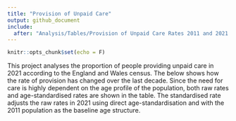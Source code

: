 ```yaml
---
title: "Provision of Unpaid Care"
output: github_document
include:
  after: "Analysis/Tables/Provision of Unpaid Care Rates 2011 and 2021.html"
---
```


```r
knitr::opts_chunk$set(echo = F)
```

This project analyses the proportion of people providing unpaid care in 2021 according to the England and Wales census. The below shows how the rate of provision has changed over the last decade. Since the need for care is highly dependent on the age profile of the population, both raw rates and age-standardised rates are shown in the table. The standardised rate adjusts the raw rates in 2021 using direct age-standardisation and with the 2011 population as the baseline age structure.
